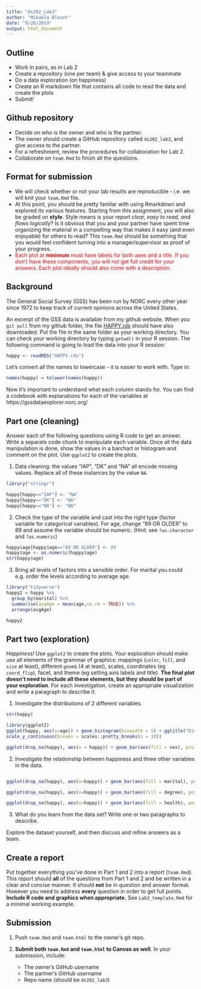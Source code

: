 ```yaml
---
title: "ds202_Lab3"
author: "Mikaela Blount"
date: "9/26/2019"
output: html_document
---
```


## Outline

- Work in pairs, as in Lab 2
- Create a repository (one per team) & give access to your teammate
- Do a data exploration (on happiness)
- Create an R markdown file that contains all code to read the data and create the plots
- Submit!


## Github repository

- Decide on who is the owner and who is the partner. 
- The owner should create a GitHub repository called `ds202_lab3`, and give access to the partner.
- For a refreshment, review the procedures for collaboration for Lab 2. 
- Collaborate on `team.Rmd` to finish all the questions. 

## Format for submission

- We will check whether or not your lab results are reproducible - i.e. we will knit your `team.Rmd` file. 
- At this point, you should be pretty familar with using Rmarkdown and explored its various features. Starting from this assignment, you will also be graded on **style**. Style means is your report *clear, easy to read, and flows logically*? Is it obvious that you and your partner have spent time organizing the material in a compelling way that makes it easy (and even enjoyable) for others to read? This `team.Rmd` should be something that you would feel confident turning into a manager/supervisor as proof of your progress. 
-  <span style="color:red">Each plot at **minimum** must have labels for both axes and a title. If you don't have these components, you will not get full credit for your answers. Each plot ideally should also come with a description. </span> 

## Background

The General Social Survey (GSS) has been run by NORC every other year since 1972 to keep track of current opinions across the United States. 

An excerpt of the GSS data is available from my github website. 
When you `git pull` from my github folder, the file [HAPPY.rds](HAPPY.rds) should have also downloaded. Put the file in the same folder as your working directory. You can check your working directory by typing `getwd()` in your R session. The following command is going to load the data into your R session:

```r
happy <- readRDS("HAPPY.rds")
```

Let's convert all the names to lowercase - it is easier to work with. Type in: 

```r
names(happy) = tolower(names(happy))
```

Now it's important to understand what each column stands for. You can find a codebook with explanations for each of the variables at https://gssdataexplorer.norc.org/

## Part one (cleaning)

Answer each of the following questions using R code to get an answer. 
Write a separate code chunk to manipulate each variable. Once all the data manipulation is done, show the values in a barchart or histogram and comment on the plot. Use `ggplot2` to create the plots.

1. Data cleaning: the values "IAP", "DK" and "NA" all encode missing values. Replace all of these instances by the value `NA`. 
```r
library("stringr")

happy[happy=="IAP"] <- "NA"
happy[happy=="DK"] <- "NA"
happy[happy=="NA"] <- "NA"


```

2. Check the type of the variable and cast into the right type (factor variable for categorical variables). For age, change "89 OR OLDER" to 89 and assume the variable should be numeric. (Hint: see `?as.character` and `?as.numeric`)
```r
happy$age[happy$age=="89 OR OLDER"] <- 89
happy$age <- as.numeric(happy$age)
str(happy$age)
```

3. Bring all levels of factors into a sensible order. For marital you could e.g. order the levels according to average age. 
```r
library("tidyverse")
happy2 = happy %>%
  group_by(marital) %>% 
  summarise(avgAge = mean(age,na.rm = TRUE)) %>%
  arrange(avgAge)

happy2

```


## Part two (exploration)

*Happiness!*
Use `ggplot2` to create the plots. Your exploration should make use all elements of the grammar of graphics: mappings (`color`, `fill`, and `size` at least), different `geom`s (4 at least), scales, coordinates (eg `coord_flip`), facet, and theme (eg setting axis labels and title). **The final plot doesn't need to include all these elements, but they should be part of your exploration**. For each investigation, create an appropriate visualization and write a paragraph to describe it.

1. Investigate the distributions of 2 different variables.

```r
str(happy)
```


```r
library(ggplot2)
ggplot(happy, aes(x=age)) + geom_histogram(binwidth = 5) + ggtitle("Distribution of Age") + xlab("Age")+ ylab("Count") + scale_x_continuous(breaks = scales::pretty_breaks(n = 10)) +
scale_y_continuous(breaks = scales::pretty_breaks(n = 10))
```

```r
ggplot(drop_na(happy), aes(x = happy)) + geom_bar(aes(fill = sex), position = "dodge") + ggtitle("Level of Happiness by Sex") + xlab("Happiness") + ylab("Count")
```

2. Investigate the relationship between happiness and three other variables in the data.

```r
```


```r
ggplot(drop_na(happy), aes(x=happy)) + geom_bar(aes(fill = marital), position = 'fill') + ggtitle("Level Happiness by Marital Status") + xlab("Happiness") + ylab("Proportion")
```

```r
ggplot(drop_na(happy), aes(x=happy)) + geom_bar(aes(fill = degree), position = 'fill') + ggtitle("Level of Happiness by Education") + xlab("Happiness") + ylab("Proportion")
```


```r
ggplot(drop_na(happy), aes(x=happy)) + geom_bar(aes(fill = health), position = 'fill',) + ggtitle("Level of Happiness by Health") + xlab("Happiness") + ylab("Proportion")
```


3. What do you learn from the data set? Write one or two paragraphs to describe.

Explore the dataset yourself, and then discuss and refine answers as a team.

## Create a report

Put together everything you've done in Part 1 and 2 into a report (`team.Rmd`). This report should **all** of the questions from Part 1 and 2 and be written in a clear and concise manner. It should **not** be in question and answer format. However you need to address **every** question in order to get full points. **Include R code and graphics when appropriate.** See `Lab3_template.Rmd` for a minimal working example.   

## Submission

1. Push `team.Rmd` and `team.html` to the owner's git repo.

2. **Submit both `team.Rmd` and `team.html` to Canvas as well**. In your submission, include: 
    - The owner's GitHub username 
    - The partner's GitHub username 
    - Repo name (should be `ds202_lab3`)